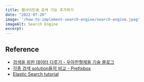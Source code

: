 ```yaml
---
title: 웹사이트에 검색 기능 추가하기
date: "2022-07-20"
image: '/how-to-implement-search-engine/search-engine.jpeg'
imageAlt: Search Engine
excerpt: 
---
```


## Reference

- [검색을 위한 데이터 다루기 - 우아한형제들 기술 블로그](https://techblog.woowahan.com/2718/)
- [각종 검색 solution들의 비교 - Prefixbox](https://www.prefixbox.com/blog/algolia-vs-elasticsearch/)
- [Elastic Search tutorial](https://www.elastic.co/blog/building-a-search-experience-with-elastic)
